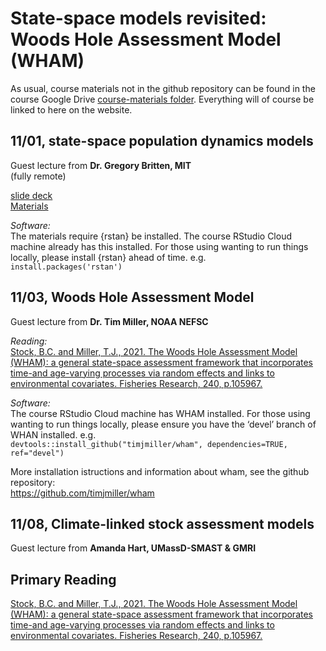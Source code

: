 # State-space models revisited: Woods Hole Assessment Model (WHAM) {#wham}

As usual, course materials not in the github repository can be found in the course Google Drive [course-materials folder](https://drive.google.com/drive/folders/1Wt4fhAgCP92aBu_XSCQq50Xrkc-UVHnx?usp=sharing). Everything will of course be linked to here on the website.  

## 11/01, state-space population dynamics models {.unlisted .unnumbered}

Guest lecture from __Dr. Gregory Britten, MIT__  
(fully remote)  

[slide deck](https://docs.google.com/presentation/d/1U2I1NAjqBGxqqO0baNlmrikYvaAHbSF9wydiF-lHZrQ/edit?usp=share_link)  
[Materials](https://drive.google.com/drive/folders/1c1Yy5jD2-DMUu2H2qk4nIyoVbBNUMhIO)  

*Software:*  
The materials require {rstan} be installed. The course RStudio Cloud machine already has this installed. For those using wanting to run things locally, please install {rstan} ahead of time. e.g.  
```install.packages('rstan')```


## 11/03, Woods Hole Assessment Model {.unlisted .unnumbered}

Guest lecture from __Dr. Tim Miller, NOAA NEFSC__  

*Reading:*  
[Stock, B.C. and Miller, T.J., 2021. The Woods Hole Assessment Model (WHAM): a general state-space assessment framework that incorporates time-and age-varying processes via random effects and links to environmental covariates. Fisheries Research, 240, p.105967.](https://doi.org/10.1016/j.fishres.2021.105967)  

*Software:*  
The course RStudio Cloud machine has WHAM installed. For those using wanting to run things locally, please ensure you have the 'devel' branch of WHAN installed. e.g.    
```devtools::install_github("timjmiller/wham", dependencies=TRUE, ref="devel")```

More installation istructions and information about wham, see the github repository:  
[https://github.com/timjmiller/wham](https://github.com/timjmiller/wham)  


## 11/08, Climate-linked stock assessment models {.unlisted .unnumbered}

Guest lecture from __Amanda Hart, UMassD-SMAST & GMRI__  


## Primary Reading {.unlisted .unnumbered}

[Stock, B.C. and Miller, T.J., 2021. The Woods Hole Assessment Model (WHAM): a general state-space assessment framework that incorporates time-and age-varying processes via random effects and links to environmental covariates. Fisheries Research, 240, p.105967.](https://doi.org/10.1016/j.fishres.2021.105967)

